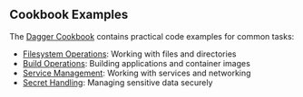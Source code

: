 ## Cookbook Examples

The [Dagger Cookbook](/cookbook) contains practical code examples for common tasks:

- [Filesystem Operations](/cookbook#filesystem): Working with files and directories
- [Build Operations](/cookbook#builds): Building applications and container images
- [Service Management](/cookbook#services): Working with services and networking
- [Secret Handling](/cookbook#secrets): Managing sensitive data securely
